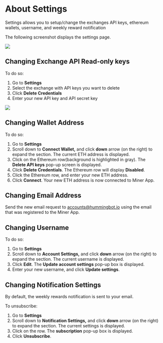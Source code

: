 # About Settings

Settings allows you to setup/change the exchanges API keys, ethereum wallets, username, and weekly reward notification

The following screenshot displays the settings page.

![](/img/settings.png)

## Changing Exchange API Read-only keys

To do so:

1. Go to **Settings**
2. Select the exchange with API keys you want to delete
3. Click **Delete Credentials**
4. Enter your new API key and API secret key

![](/img/ChangeAPI.gif)

## Changing Wallet Address

To do so:

1. Go to **Settings**
2. Scroll down to **Connect Wallet,** and click **down** arrow (on the right) to expand the section. The current ETH address is displayed.
3. Click on the Ethereum row(background is highlighted in gray). The **Delete API keys** pop-up screen is displayed.
4. Click **Delete Credentials**. The Ethereum row will display **Disabled**.
5. Click the Ethereum row, and enter your new ETH address.
6. Click **Connect**. Your new ETH address is now connected to Miner App.

## Changing Email Address

Send the new email request to accounts@hummingbot.io using the email that was registered to the Miner App.

## Changing Username

To do so:

1. Go to **Settings**
2. Scroll down to **Account Settings,** and click **down** arrow (on the right) to expand the section. The current username is displayed.
3. Click **Edit**. The **Update account settings** pop-up box is displayed.
4. Enter your new username, and click **Update settings**.

## Changing Notification Settings

By default, the weekly rewards notification is sent to your email.

To unsubscribe:

1. Go to **Settings**
2. Scroll down to **Notification Settings,** and click **down** arrow (on the right) to expand the section. The current settings is displayed.
3. Click on the row. The **subscription** pop-up box is displayed.
4. Click **Unsubscribe**.
